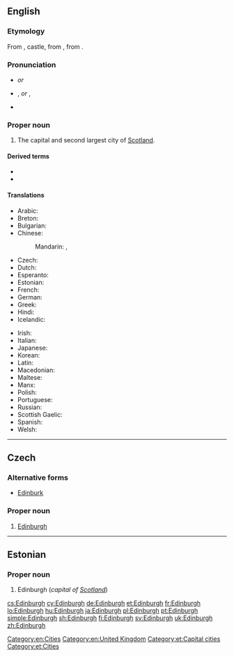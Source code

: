 ==English==
{{wikipedia}}
{{wikipedia|Etymology of Edinburgh}}

===Etymology===
From {{etyl|ang|en}} {{term|burg|lang=ang}}, castle, from {{etyl|gem-pro|en}} {{m|gem-pro|*burgz||fortress}}, from {{etyl|ine-pro|en}} {{m|ine-pro|*bhrgh||fortified elevation}}.
{{etystub|en}} <!---What about the "Edin-" part?--->

===Pronunciation===
* {{a|UK, AUS, NZ}} {{IPA|/ˈɛdɪnbərə/|lang=en}} ''or'' {{IPA|/ˈɛdɪnbrə/|lang=en}}
* {{a|US}} {{enPR|ĕdʹən-bŭr-ə}}, {{IPA|/ˈɛdənbʌrə/|lang=en}} ''or'' {{enPR|ĕdʹən-bər-ə}}, {{IPA|/ˈɛdənbərə/|lang=en}}
* {{audio|En-uk-Edinburgh.ogg|Audio (UK)|lang=en}}

===Proper noun===
{{en-proper noun}}

# The capital and second largest city of [[Scotland]].

====Derived terms====
* {{l/en|Edinburgh of the Seven Seas}}
* {{l/en|New Edinburgh}}

====Translations====
{{trans-top|capital of Scotland}}
* Arabic: {{t|ar|إدنبرة|f|tr='idinbura|sc=Arab}}
* Breton: {{t|br|Dinedin}}
* Bulgarian: {{t|bg|Единбург|sc=Cyrl}}
* Chinese:
*: Mandarin: {{t|cmn|愛丁堡|sc=Hani}}, {{t+|cmn|爱丁堡|tr=Àidīngbǎo|sc=Hani}}
* Czech: {{t+|cs|Edinburgh|m}}
* Dutch: {{t|nl|Edinburgh}}
* Esperanto: {{t|eo|Edinburgo}}
* Estonian: {{t+|et|Edinburgh}}
* French: {{t+|fr|Édimbourg}}
* German: {{t|de|Edinburgh|n}}
* Greek: {{t+|el|Εδιμβούργο|n|tr=Edimvoúrgo}}
* Hindi: {{t|hi|एडिनबर्ग|tr=ēḍinbarg|sc=Deva}}
* Icelandic: {{t|is|Edinborg|f}}
{{trans-mid}}
* Irish: {{t|ga|Dún Éideann|m}}
* Italian: {{t|it|Edimburgo|f}}
* Japanese: {{t|ja|エディンバラ|tr=Edinbara}}
* Korean: {{t|ko|에든버러|tr=Edeunbeoreo|sc=Kore}}
* Latin: {{t|la|Edinensis|f}}
* Macedonian: {{t|mk|Единбург|m|tr=Édinburg}}
* Maltese: {{t|mt|Edimbera}}
* Manx: {{t|gv|Doon Edin}}
* Polish: {{t+|pl|Edynburg|m}}
* Portuguese: {{t+|pt|Edimburgo}}
* Russian: {{t|ru|Эдинбург|m|tr=Édinburg}}
* Scottish Gaelic: {{t|gd|Dùn Èideann}}
* Spanish: {{t+|es|Edimburgo|m}}
* Welsh: {{t+|cy|Caeredin|f}}
{{trans-bottom}}

[[Category:en:Cities]]
[[Category:en:United Kingdom]]

----

==Czech==

===Alternative forms===
* [[Edinburk]]

===Proper noun===
{{cs-proper noun|g=m}}

# [[#English|Edinburgh]]

----

==Estonian==

===Proper noun===
{{head|et|proper noun}}

# Edinburgh (''capital of [[Scotland]]'')

[[Category:et:Capital cities]]
[[Category:et:Cities]]

[[cs:Edinburgh]]
[[cy:Edinburgh]]
[[de:Edinburgh]]
[[et:Edinburgh]]
[[fr:Edinburgh]]
[[lo:Edinburgh]]
[[hu:Edinburgh]]
[[ja:Edinburgh]]
[[pl:Edinburgh]]
[[pt:Edinburgh]]
[[simple:Edinburgh]]
[[sh:Edinburgh]]
[[fi:Edinburgh]]
[[sv:Edinburgh]]
[[uk:Edinburgh]]
[[zh:Edinburgh]]